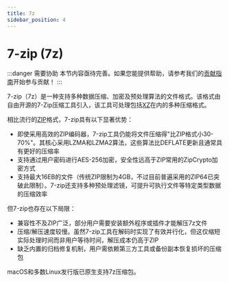 ```yaml
---
title: 7z
sidebar_position: 4
---
```


# 7-zip (7z)

:::danger 需要协助
本节内容亟待完善。如果您能提供帮助，请参考我们的[贡献指南](../contribution-guide.mdx)开始参与贡献！
:::

7-zip（7z）是一种支持多种数据压缩、加密及预处理算法的文件格式。该格式由自由开源的7-Zip压缩工具引入，该工具可处理包括[XZ](../data/xz.mdx)在内的多种压缩格式。

相比流行的[ZIP](../data/zip.mdx)格式，7-zip具有以下显著优势：
- 即使采用高效的ZIP编码器，7-zip工具仍能将文件压缩得"比ZIP格式小30-70%"。其核心采用LZMA和LZMA2算法，这些算法比DEFLATE更新且通常具有更好的压缩率
- 支持通过用户密码进行AES-256加密，安全性远高于ZIP常用的ZipCrypto加密方式
- 支持最大16EB的文件（传统ZIP限制为4GB，不过目前普遍采用的ZIP64已突破此限制）。7-zip还支持多种预处理滤镜，可提升可执行文件等特定类型数据的压缩效率

但7-zip也存在以下局限：
- 兼容性不及ZIP广泛，部分用户需要安装额外程序或插件才能解压7z文件
- 压缩/解压速度较慢。虽然7-zip工具在解码时实现了有效并行化，但这仅缩短实际处理时间而非用户等待时间，解压成本仍高于ZIP
- 缺乏内置的归档修复机制，用户需依赖第三方工具或备份副本恢复损坏的压缩包

macOS和多数Linux发行版已原生支持7z压缩包。